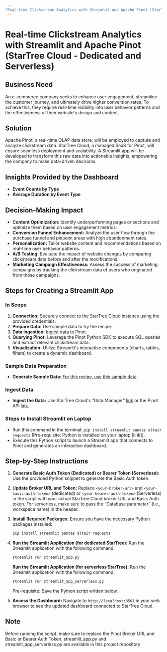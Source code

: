 ```yaml
---
"Real-time Clickstream Analytics with Streamlit and Apache Pinot (StarTree Cloud - Dedicated and Serverless)"
---
```


# Real-time Clickstream Analytics with Streamlit and Apache Pinot (StarTree Cloud - Dedicated and Serverless)

## Business Need
An e-commerce company seeks to enhance user engagement, streamline the customer journey, and ultimately drive higher conversion rates. To achieve this, they require real-time visibility into user behavior patterns and the effectiveness of their website's design and content.

## Solution
Apache Pinot, a real-time OLAP data store, will be employed to capture and analyze clickstream data. StarTree Cloud, a managed SaaS for Pinot, will ensure seamless deployment and scalability. A Streamlit app will be developed to transform this raw data into actionable insights, empowering the company to make data-driven decisions.

## Insights Provided by the Dashboard
- **Event Counts by Type**
- **Average Duration by Event Type**

## Decision-Making Impact
- **Content Optimization:** Identify underperforming pages or sections and optimize them based on user engagement metrics.
- **Conversion Funnel Enhancement:** Analyze the user flow through the purchase funnel and pinpoint areas with high abandonment rates.
- **Personalization:** Tailor website content and recommendations based on real-time user behavior patterns.
- **A/B Testing:** Evaluate the impact of website changes by comparing clickstream data before and after the modifications.
- **Marketing Campaign Effectiveness:** Assess the success of marketing campaigns by tracking the clickstream data of users who originated from those campaigns.

## Steps for Creating a Streamlit App

### In Scope
1. **Connection:** Securely connect to the StarTree Cloud instance using the provided credentials.
2. **Prepare Data:** Use sample data to try the recipe.
3. **Data Ingestion:** Ingest data to Pinot.
4. **Querying Pinot:** Leverage the Pinot Python SDK to execute SQL queries and extract relevant clickstream data.
5. **Visualization:** Utilize Streamlit's interactive components (charts, tables, filters) to create a dynamic dashboard.

### Sample Data Preparation
- **Generate Sample Data:** [For this recipe, use this sample data](https://drive.google.com/file/d/1NYSb8TA-Gwvene4lrFeW9GvrEJhI1RJl/view?usp=sharing)

### Ingest Data
- **Ingest the Data:** Use StarTree Cloud's “Data Manager” [link](https://dev.startree.ai/docs/use-data-manager/upload-file) or the Pinot API [link](https://docs.google.com/document/d/1Mx7N8i_yPK0JwqK8PE7AGf4kqgFK8YEgLgaOoD_m8ZE/edit?usp=sharing).

### Steps to Install Streamlit on Laptop
- Run this command in the terminal: `pip install streamlit pandas altair requests` (Pre-requisite: Python is installed on your laptop [link]).
- Execute this Python script to launch a Streamlit app that connects to Pinot and generates an interactive dashboard.

## Step-by-Step Instructions
1. **Generate Basic Auth Token (Dedicated) or Bearer Token (Serverless):** Use the provided Python snippet to generate the Basic Auth token.
2. **Update Broker URL and Token:** Replace `<your-broker-url>` and `<your-basic-auth-token>` (dedicated) or `<your-bearer-auth-token>` (Serverless) in the script with your actual StarTree Cloud broker URL and Basic Auth token. For serverless, make sure to pass the “Database parameter” (i.e., workspace name) in the header.
3. **Install Required Packages:** Ensure you have the necessary Python packages installed:
    ```bash
    pip install streamlit pandas altair requests
    ```
4. **Run the Streamlit Application (for dedicated StarTree):** Run the Streamlit application with the following command:
    ```bash
    streamlit run streamlit_app.py 
    ```
    **Run the Streamlit Application (for serverless StarTree):** Run the Streamlit application with the following command:
    ```bash
    streamlit run streamlit_app_serverless.py 
    ```
    Pre-requisite: Save the Python script written below.

5. **Access the Dashboard:** Navigate to `http://localhost:8501` in your web browser to see the updated dashboard connected to StarTree Cloud.

## Note
Before running the script, make sure to replace the Pinot Broker URL and Basic or Bearer Auth Token.
streamlit_app.py and streamlit_app_serverless.py are available in this project repository
